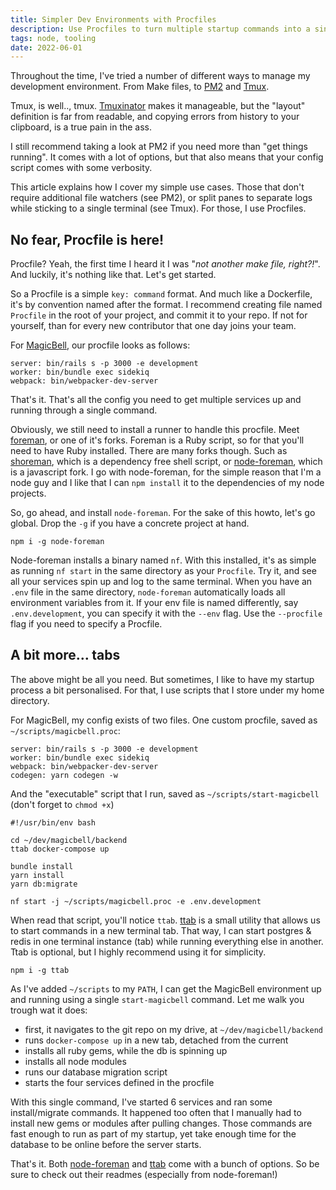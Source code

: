 ```yaml
---
title: Simpler Dev Environments with Procfiles
description: Use Procfiles to turn multiple startup commands into a single one.
tags: node, tooling
date: 2022-06-01
---
```


Throughout the time, I've tried a number of different ways to manage my development environment. From Make files, to [PM2][1] and [Tmux][2]. 

Tmux, is well.., tmux. [Tmuxinator][3] makes it manageable, but the "layout" definition is far from readable, and copying errors from history to your clipboard, is a true pain in the ass.

I still recommend taking a look at PM2 if you need more than "get things running". It comes with a lot of options, but that also means that your config script comes with some verbosity. 

This article explains how I cover my simple use cases. Those that don't require additional file watchers (see PM2), or split panes to separate logs while sticking to a single terminal (see Tmux). For those, I use Procfiles.

## No fear, Procfile is here!

Procfile? Yeah, the first time I heard it I was "*not another make file, right?!*". And luckily, it's nothing like that. Let's get started.

So a Procfile is a simple `key: command` format. And much like a Dockerfile, it's by convention named after the format. I recommend creating file named `Procfile` in the root of your project, and commit it to your repo. If not for yourself, than for every new contributor that one day joins your team.

For [MagicBell][8], our procfile looks as follows:

```
server: bin/rails s -p 3000 -e development
worker: bin/bundle exec sidekiq
webpack: bin/webpacker-dev-server
```

That's it. That's all the config you need to get multiple services up and running through a single command. 

Obviously, we still need to install a runner to handle this procfile. Meet [foreman][4], or one of it's forks. Foreman is a Ruby script, so for that you'll need to have Ruby installed. There are many forks though. Such as [shoreman][5], which is a dependency free shell script, or [node-foreman][6], which is a javascript fork. I go with node-foreman, for the simple reason that I'm a node guy and I like that I can `npm install` it to the dependencies of my node projects.

So, go ahead, and install `node-foreman`. For the sake of this howto, let's go global. Drop the `-g` if you have a concrete project at hand.

```
npm i -g node-foreman
```

Node-foreman installs a binary named `nf`. With this installed, it's as simple as running `nf start` in the same directory as your `Procfile`. Try it, and see all your services spin up and log to the same terminal. When you have an `.env` file in the same directory, `node-foreman` automatically loads all environment variables from it. If your env file is named differently, say `.env.development`, you can specify it with the `--env` flag. Use the `--procfile` flag if you need to specify a Procfile.

## A bit more… tabs

The above might be all you need. But sometimes, I like to have my startup process a bit personalised. For that, I use scripts that I store under my home directory. 

For MagicBell, my config exists of two files. One custom procfile, saved as `~/scripts/magicbell.proc`:

```
server: bin/rails s -p 3000 -e development
worker: bin/bundle exec sidekiq
webpack: bin/webpacker-dev-server
codegen: yarn codegen -w
```

And the "executable" script that I run, saved as `~/scripts/start-magicbell` (don't forget to `chmod +x`)

```
#!/usr/bin/env bash

cd ~/dev/magicbell/backend
ttab docker-compose up

bundle install
yarn install
yarn db:migrate
 
nf start -j ~/scripts/magicbell.proc -e .env.development
```

When read that script, you'll notice `ttab`. [ttab][7] is a small utility that allows us to start commands in a new terminal tab. That way, I can start postgres & redis in one terminal instance (tab) while running everything else in another. Ttab is optional, but I highly recommend using it for simplicity.

```
npm i -g ttab
```

As I've added `~/scripts` to my `PATH`, I can get the MagicBell environment up and running using a single `start-magicbell` command. Let me walk you trough wat it does:

- first, it navigates to the git repo on my drive, at `~/dev/magicbell/backend`
- runs `docker-compose up` in a new tab, detached from the current
- installs all ruby gems, while the db is spinning up
- installs all node modules
- runs our database migration script
- starts the four services defined in the procfile

With this single command, I've started 6 services and ran some install/migrate commands. It happened too often that I manually had to install new gems or modules after pulling changes. Those commands are fast enough to run as part of my startup, yet take enough time for the database to be online before the server starts.

That's it. Both [node-foreman][6] and [ttab][7] come with a bunch of options. So be sure to check out their readmes (especially from node-foreman!)

[1]: https://meijer.ws/articles/simplify-your-dev-environment-with-pm2
[2]: https://gist.github.com/smeijer/0e3604a51e9393d2ac009cef6ce0fb48
[3]: https://github.com/tmuxinator/tmuxinator
[4]: https://github.com/ddollar/foreman
[5]: https://github.com/chrismytton/shoreman
[6]: https://github.com/strongloop/node-foreman
[7]: https://www.npmjs.com/package/ttab
[8]: https://magicbell.com